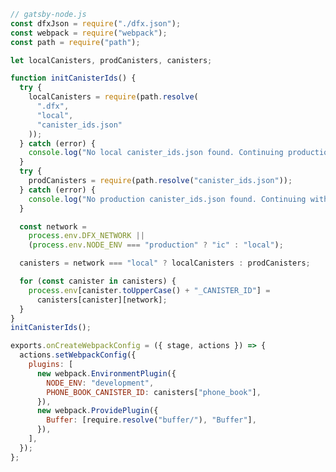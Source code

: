 

```jsx
// gatsby-node.js
const dfxJson = require("./dfx.json");
const webpack = require("webpack");
const path = require("path");

let localCanisters, prodCanisters, canisters;

function initCanisterIds() {
  try {
    localCanisters = require(path.resolve(
      ".dfx",
      "local",
      "canister_ids.json"
    ));
  } catch (error) {
    console.log("No local canister_ids.json found. Continuing production");
  }
  try {
    prodCanisters = require(path.resolve("canister_ids.json"));
  } catch (error) {
    console.log("No production canister_ids.json found. Continuing with local");
  }

  const network =
    process.env.DFX_NETWORK ||
    (process.env.NODE_ENV === "production" ? "ic" : "local");

  canisters = network === "local" ? localCanisters : prodCanisters;

  for (const canister in canisters) {
    process.env[canister.toUpperCase() + "_CANISTER_ID"] =
      canisters[canister][network];
  }
}
initCanisterIds();

exports.onCreateWebpackConfig = ({ stage, actions }) => {
  actions.setWebpackConfig({
    plugins: [
      new webpack.EnvironmentPlugin({
        NODE_ENV: "development",
        PHONE_BOOK_CANISTER_ID: canisters["phone_book"],
      }),
      new webpack.ProvidePlugin({
        Buffer: [require.resolve("buffer/"), "Buffer"],
      }),
    ],
  });
};

```
